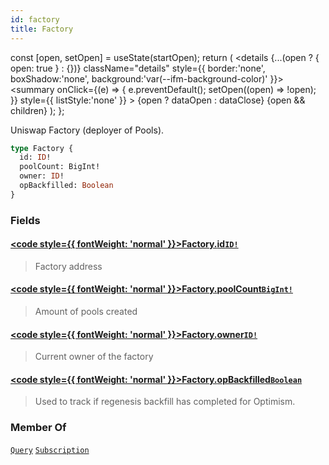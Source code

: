 ```yaml
---
id: factory
title: Factory
---
```









  const [open, setOpen] = useState(startOpen);
  return (
    <details {...(open ? { open: true } : {})} className="details" style={{ border:'none', boxShadow:'none', background:'var(--ifm-background-color)' }}>
      <summary
        onClick={(e) => {
          e.preventDefault();
          setOpen((open) => !open);
        }}
        style={{ listStyle:'none' }}
      >
      {open ? dataOpen : dataClose}
      </summary>
      {open && children}
    </details>
  );
};








 Uniswap Factory (deployer of Pools). 


```graphql
type Factory {
  id: ID!
  poolCount: BigInt!
  owner: ID!
  opBackfilled: Boolean
}
```




### Fields

#### [<code style={{ fontWeight: 'normal' }}>Factory.<b>id</b></code>](#)<Bullet />[`ID!`](/docs/subgraph-generated/types/scalars/id)  
> 
> 
>  Factory address 
> 

#### [<code style={{ fontWeight: 'normal' }}>Factory.<b>poolCount</b></code>](#)<Bullet />[`BigInt!`](/docs/subgraph-generated/types/scalars/big-int)  
> 
> 
>  Amount of pools created 
> 

#### [<code style={{ fontWeight: 'normal' }}>Factory.<b>owner</b></code>](#)<Bullet />[`ID!`](/docs/subgraph-generated/types/scalars/id)  
> 
> 
>  Current owner of the factory 
> 

#### [<code style={{ fontWeight: 'normal' }}>Factory.<b>opBackfilled</b></code>](#)<Bullet />[`Boolean`](/docs/subgraph-generated/types/scalars/boolean)  
> 
> 
>  Used to track if regenesis backfill has completed for Optimism.
> 





### Member Of

[`Query`](/docs/subgraph-generated/types/objects/query)  <Badge class="badge badge--secondary" text="object"/><Bullet />[`Subscription`](/docs/subgraph-generated/types/objects/subscription)  <Badge class="badge badge--secondary" text="object"/>

